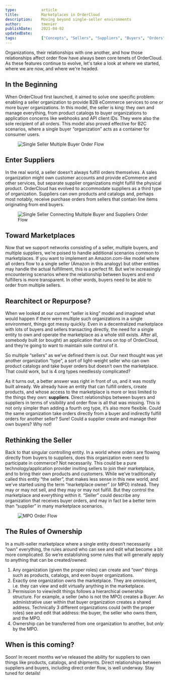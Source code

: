 ```yaml
---
type:           article
title:          Marketplaces in OrderCloud
description:    Moving beyond single-seller environments
author:         tmenier
publishDate:    2021-04-02
updatedDate:    
tags:           ["Concepts", "Sellers", "Suppliers", "Buyers", "Orders"]
---
```


Organizations, their relationships with one another, and how those relationships affect order flow have always been core tenets of OrderCloud. As these features continue to evolve, let's take a look at where we started, where we are now, and where we're headed.

## In the Beginning
When OrderCloud first launched, it aimed to solve one specific problem: enabling a seller organization to provide B2B eCommerce services to one or more buyer organizations. In this model, the seller is king: they own and manage everything, from product catalogs to buyer organizations to application concerns like webhooks and API client IDs. They were also the sole recipient of all orders. This model also proved effective for B2C scenarios, where a single buyer “organization” acts as a container for consumer users.

<figure class="blog-figure">
<img src="/images/knowledge-base/inline/marketplaces-in-ordercloud/orderflow1.png" alt="Single Seller Multiple Buyer Order Flow"/>
</figure>

## Enter Suppliers
In the real world, a seller doesn’t always fulfill orders themselves. A sales organization might own customer accounts and provide eCommerce and other services, but separate supplier organizations might fulfill the physical product. OrderCloud has evolved to accommodate suppliers as a third type of organization. Suppliers can own products and catalogs and, perhaps most notably, receive purchase orders from sellers that contain line items originating from end buyers.

<figure class="blog-figure">
<img src="/images/knowledge-base/inline/marketplaces-in-ordercloud/orderflow3.png" alt="Single Seller Connecting Multiple Buyer and Suppliers Order Flow"/>
</figure>

## Toward Marketplaces
Now that we support networks consisting of a seller, multiple buyers, and multiple suppliers, we’re poised to handle additional scenarios common to marketplaces. If you want to implement an Amazon.com-like model where all orders flow to a single seller (Amazon in this analogy) but other entities may handle the actual fulfillment, this is a perfect fit. But we’re increasingly encountering scenarios where the relationship between buyers and end fulfillers is more transparent. In other words, buyers need to be able to order from multiple sellers.

## Rearchitect or Repurpose?
When we looked at our current “seller is king” model and imagined what would happen if there were multiple such organizations in a single environment, things got messy quickly. Even in a decentralized marketplace with lots of buyers and sellers transacting directly, the need for a single entity to own and operate the marketplace as a whole still exists. After all, somebody built (or bought) an application that runs on top of OrderCloud, and they’re going to want to maintain sole control of it.

So multiple “sellers” as we’ve defined them is out. Our next thought was yet another organization “type”, a sort of light-weight seller who can own product catalogs and take buyer orders but doesn’t own the marketplace. That could work, but is 4 org types needlessly complicated?

As it turns out, a better answer was right in front of us, and it was mostly built already. We already have an entity that can fulfill orders, create products, and whose access to the marketplace is more or less limited to the things they own: **suppliers**. Direct relationships between buyers and suppliers in terms of visibility and order flow is all that was missing. This is not only simpler than adding a fourth org type, it’s also more flexible. Could the same organization take orders directly from a buyer and indirectly fulfill orders for another seller? Sure! Could a supplier create and manage their own buyers? Why not!

## Rethinking the Seller
Back to that singular controlling entity. In a world where orders are flowing directly from buyers to suppliers, does this organization even need to participate in commerce? Not necessarily. This could be a pure technology/application provider inviting sellers to join their marketplace, and to bring their own products and customers. While we’ve traditionally called this entity “the seller”, that makes less sense in this new world, and we’ve started using the term “marketplace owner” (or MPO) instead. They may or may not sell, and they may or may not fulfill. But they control the marketplace and everything within it. “Seller” could describe any organization that receives buyer orders, and may in fact be a better term than “supplier” in many marketplace scenarios.

<figure class="blog-figure">
<img src="/images/knowledge-base/inline/marketplaces-in-ordercloud/orderflow2.png" alt="MPO Order Flow"/>
</figure>

## The Rules of Ownership
In a multi-seller marketplace where a single entity doesn’t necessarily “own” everything, the rules around who can see and edit what become a bit more complicated. So we’re establishing some rules that will generally apply to anything that can be created/owned:

1. Any organization (given the proper roles) can create and “own” things such as products, catalogs, and even buyer organizations.
2. Exactly one organization owns the marketplace. They are omniscient, i.e. they can view and edit virtually anything in the marketplace.
3. Permission to view/edit things follows a hierarchical ownership structure. For example, a seller (who is not the MPO) creates a Buyer. An administrative user within that buyer organization creates a shared address. Technically 3 different organizations could (with the proper roles) see and edit that address: the buyer, the seller who owns them, and the MPO.
4. Ownership can be transferred from one organization to another, but _only_ by the MPO.

## When is this coming?
Soon! In recent months we’ve released the ability for suppliers to own things like products, catalogs, and shipments. Direct relationships between suppliers and buyers, including direct order flow, is well underway. Stay tuned for details!